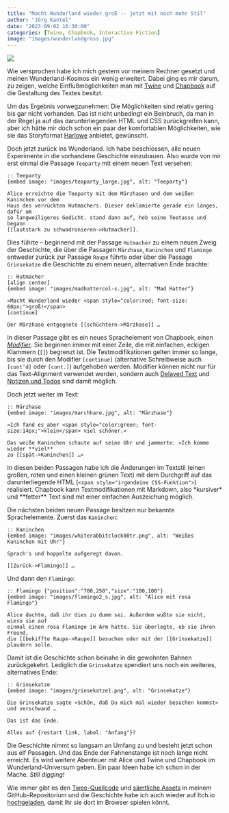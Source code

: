```yaml
---
title: "Macht Wunderland wieder groß -- jetzt mit noch mehr Stil"
author: "Jörg Kantel"
date: "2023-09-02 16:30:00"
categories: [Twine, Chapbook, Interactive Fiction]
image: "images/wunderlandgross.jpg"
---
```


[![](images/wunderlandgross-b.jpg)](https://www.flickr.com/photos/schockwellenreiter/53157785833/)

Wie versprochen habe ich mich gestern vor meinem Rechner gesetzt und meinen Wunderland-Kosmos ein wenig erweitert. Dabei ging es mir darum, zu zeigen, welche Einflußmöglichkeiten man mit [Twine](http://cognitiones.kantel-chaos-team.de/multimedia/spieleprogrammierung/twine2.html) und [Chapbook](https://klembot.github.io/chapbook/guide/) auf die Gestaltung des Textes besitzt.

Um das Ergebnis vorwegzunehmen: Die Möglichkeiten sind relativ gering bis gar nicht vorhanden. Das ist nicht unbedingt ein Beinbruch, da man in der Regel ja auf das darunterliegenden HTML und CSS zurückgreifen kann, aber ich hätte mir doch schon ein paar der komfortablen Möglichkeiten, wie sie das Storyformat [Harlowe](https://twine2.neocities.org/) anbietet, gewünscht.

Doch jetzt zurück ins Wunderland. Ich habe beschlossen, alle neuen Experimente in die vorhandene Geschichte einzubauen. Also wurde von mir erst einmal die Passage `Teeparty` mit einem neuen Text versehen:

~~~twee
:: Teeparty
{embed image: "images/teaparty_large.jpg", alt: "Teeparty"}

Alice erreichte die Teeparty mit dem Märzhasen und dem weißen Kaninchen vor dem
Haus des verrückten Hutmachers. Dieser deklamierte gerade ein langes, dafür um
so langweiligeres Gedicht. stand dann auf, hob seine Teetasse und begann
[[lautstark zu schwadronieren->Hutmacher]].
~~~

Dies führte -- beginnend mit der Passage `Hutmacher` zu einem neuen Zweig der Geschichte, die über die Passagen `Märzhase`, `Kaninchen` und `Flamingo` entweder zurück zur Passage `Raupe` führte oder über die Passage `Grinsekatze` die Geschichte zu einem neuen, alternativen Ende brachte:

~~~twee
:: Hutmacher
[align center]
{embed image: "images/madhattercol-s.jpg", alt: "Mad Hatter"}

»Macht Wunderland wieder <span style="color:red; font-size: 60px;">groß!</span>
[continue]

Der Märzhase entgegnete [[schüchtern->Märzhase]] …
~~~

In dieser Passage gibt es ein neues Sprachelement von Chapbook, einen *[Modifier](https://klembot.github.io/chapbook/guide/modifiers-and-inserts/modifiers-and-text-alignment.html)*. Sie beginnen immer mit einer Zeile, die mit einfachen, eckigen Klammern (`[]`) begrenzt ist. Die Testmodifikationen gelten immer so lange, bis sie durch den Modifier `[continue]` (alternative Schreibweise auch `[cont'd]` oder `[cont.]`) aufgehoben werden. Modifier können nicht nur für das Text-Alignment verwendet werden, sondern auch [Delayed Text](https://klembot.github.io/chapbook/guide/modifiers-and-inserts/delayed-text.html) und [Notizen und Todos](https://klembot.github.io/chapbook/guide/modifiers-and-inserts/notes.html) sind damit möglich.

Doch jetzt weiter im Text:

~~~twee
:: Märzhase
{embed image: "images/marchhare.jpg", alt: "Märzhase"}

»Ich fand es aber <span style="color:green; font-size:14px;">klein</span> viel schöner.«

Das weiße Kaninchen schaute auf seine Uhr und jammerte: »Ich komme wieder **viel**
zu [[spät->Kaninchen]] …«
~~~

In diesen beiden Passagen habe ich die Änderungen im Textstil (einen großen, roten und einen kleinen grünen Text) mit dem Durchgriff auf das darunterliegende HTML (`<span style="irgendeine CSS-Funktion">`) realisiert. Chapbook kann Textmodifikationen mit Markdown, also \*kursiver\* und \*\*fetter\*\* Text sind mit einer einfachen Auszeichung möglich.

Die nächsten beiden neuen Passage besitzen nur bekannte Sprachelemente. Zuerst das `Kaninchen`:

~~~twee
:: Kaninchen
{embed image: "images/whiterabbitclock00tr.png", alt: "Weißes Kaninchen mit Uhr"}

Sprach's und hoppelte aufgeregt davon.

[[Zurück->Flamingo]] …
~~~

Und dann den `Flamingo`:

~~~twee
:: Flamingo {"position":"700,250","size":"100,100"}
{embed image: "images/flamingo2_s.jpg", alt: "Alice mit rosa Flamingo"}

Alice dachte, daß ihr dies zu dumm sei. Außerdem wußte sie nicht, wieso sie auf
einmal einen rosa Flamingo im Arm hatte. Sie überlegte, ob sie ihren Freund,
die [[bekiffte Raupe->Raupe]] besuchen oder mit der [[Grinsekatze]] plaudern solle.
~~~

Damit ist die Geschichte schon beinahe in die gewohnten Bahnen zurückgekehrt. Lediglich die `Grinsekatze` spendiert uns noch ein weiteres, alternatives Ende:

~~~twee
:: Grinsekatze
{embed image: "images/grinsekatze1.png", alt: "Grinsekatze"}

Die Grinsekatze sagte »Schön, daß Du mich mal wieder besuchen kommst« und verschwand …

Das ist das Ende.

Alles auf {restart link, label: "Anfang"}?
~~~

Die Geschichte nimmt so langsam an Umfang zu und besteht jetzt schon aus elf Passagen. Und das Ende der Fahnenstange ist noch lange nicht erreicht. Es wird weitere Abenteuer mit Alice und Twine und Chapbook im Wunderland-Universum geben. Ein paar Ideen habe ich schon in der Mache. *Still digging!*

Wie immer gibt es den [Twee-Quellcode](https://github.com/kantel/twine-entdecken/blob/master/tweego/alicechapbook/alice01achapbook.twee) und [sämtliche Assets](https://github.com/kantel/twine-entdecken/tree/master/tweego/alicechapbook/images) in meinem GitHub-Repositorium und die Geschichte habe ich auch wieder auf Itch.io [hochgeladen](https://kantel.itch.io/alice-und-chapbook-stage-1), damit Ihr sie dort im Browser spielen könnt.
